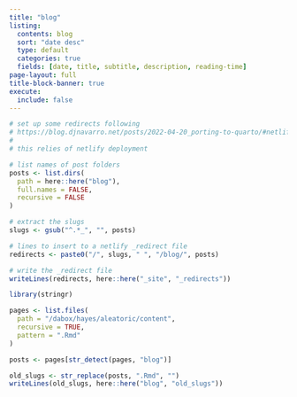 ```yaml
---
title: "blog"
listing:
  contents: blog
  sort: "date desc"
  type: default
  categories: true
  fields: [date, title, subtitle, description, reading-time]
page-layout: full
title-block-banner: true
execute: 
  include: false
---
```


```r
# set up some redirects following 
# https://blog.djnavarro.net/posts/2022-04-20_porting-to-quarto/#netlify-redirects
#
# this relies of netlify deployment

# list names of post folders
posts <- list.dirs(
  path = here::here("blog"),
  full.names = FALSE,
  recursive = FALSE
)

# extract the slugs
slugs <- gsub("^.*_", "", posts)

# lines to insert to a netlify _redirect file
redirects <- paste0("/", slugs, " ", "/blog/", posts)

# write the _redirect file
writeLines(redirects, here::here("_site", "_redirects"))
```

```r
library(stringr)

pages <- list.files(
  path = "/dabox/hayes/aleatoric/content",
  recursive = TRUE,
  pattern = ".Rmd"
)

posts <- pages[str_detect(pages, "blog")]

old_slugs <- str_replace(posts, ".Rmd", "")
writeLines(old_slugs, here::here("blog", "old_slugs"))
```
